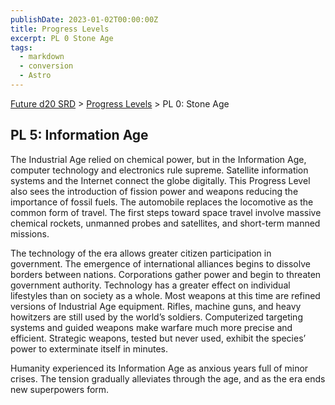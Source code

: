 ```yaml
---
publishDate: 2023-01-02T00:00:00Z
title: Progress Levels
excerpt: PL 0 Stone Age
tags:
  - markdown
  - conversion
  - Astro
---
```






[Future d20 SRD](/#futureD20) > [Progress Levels](future-d20-srd-progress-levels-index) > PL 0: Stone Age




## PL 5: Information Age


The Industrial Age relied on chemical power, but in the Information Age, computer technology and electronics rule supreme. Satellite information systems and the Internet connect the globe digitally. This Progress Level also sees the introduction of fission power and weapons reducing the importance of fossil fuels. The automobile replaces the locomotive as the common form of travel. The first steps toward space travel involve massive chemical rockets, unmanned probes and satellites, and short-term manned missions.


The technology of the era allows greater citizen participation in government. The emergence of international alliances begins to dissolve borders between nations. Corporations gather power and begin to threaten government authority. Technology has a greater effect on individual lifestyles than on society as a whole. Most weapons at this time are refined versions of Industrial Age equipment. Rifles, machine guns, and heavy howitzers are still used by the world’s soldiers. Computerized targeting systems and guided weapons make warfare much more precise and efficient. Strategic weapons, tested but never used, exhibit the species’ power to exterminate itself in minutes.


Humanity experienced its Information Age as anxious years full of minor crises. The tension gradually alleviates through the age, and as the era ends new superpowers form.



